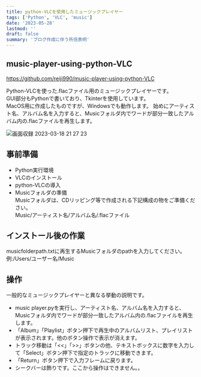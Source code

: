 ```yaml
---
title: python-VLCを使用したミュージックプレイヤー
tags: ['Python', 'VLC', 'music']
date: '2023-05-28'
lastmod: ''
draft: false
summary: 'ブログ作成に伴う所信表明'
---
```


## music-player-using-python-VLC 

https://github.com/reiji990/music-player-using-python-VLC

Python-VLCを使った.flacファイル用のミュージックプレイヤーです。  
GUI部分もPythonで書いており、Tkinterを使用しています。  
MacOS用に作成したものですが、Windowsでも動作します。
始めにアーティスト名、アルバム名を入力すると、Musicフォルダ内でワードが部分一致したアルバム内の.flacファイルを再生します。  

![画面収録 2023-03-18 21 27 23](https://user-images.githubusercontent.com/101491438/226106478-b50e9510-fbc7-43fe-a426-54de8e486a00.gif)

## 事前準備

- Python実行環境
- VLCのインストール
- python-VLCの導入
- Musicフォルダの準備  
  Musicフォルダは、CDリッピング等で作成される下記構成の物をご準備ください。  
  Music/アーティスト名/アルバム名/.flacファイル  

## インストール後の作業

musicfolderpath.txtに再生するMusicフォルダのpathを入力してください。  
例:/Users/ユーザー名/Music  

## 操作

一般的なミュージックプレイヤーと異なる挙動の説明です。

- music player.pyを実行し、アーティスト名、アルバム名を入力すると、Musicフォルダ内でワードが部分一致したアルバム内の.flacファイルを再生します。  
- 「Album」「Playlist」ボタン押下で再生中のアルバムリスト、プレイリストが表示されます。他のボタン操作で表示が消えます。
- トラック移動は「<<」「>>」ボタンの他、テキストボックスに数字を入力して「Select」ボタン押下で指定のトラックに移動できます。
- 「Return」ボタン押下で入力フレームに戻ります。
- シークバーは飾りです。ここから操作はできません。。
